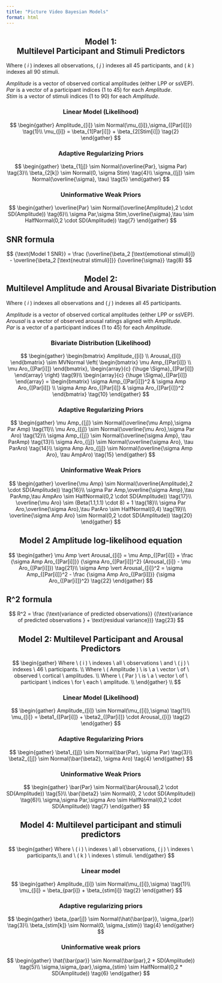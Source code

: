 ```yaml
---
title: "Picture Video Bayesian Models"
format: html
---
```



## Model 1:<br>Multilevel Participant and Stimuli Predictors {style="text-align: center;"}

Where ( $i$ ) indexes all observations, ( $j$ ) indexes all 45 participants, and ( $k$ ) indexes all 90 stimuli.

$Amplitude$ is a vector of observed cortical amplitudes (either LPP or ssVEP).  
$Par$ is a vector of a participant indices (1 to 45) for each $Amplitude$.  
$Stim$ is a vector of stimuli indices (1 to 90) for each $Amplitude$.  

### Linear Model (Likelihood) {style="text-align: center;"}

$$
\begin{gather}
Amplitude_{[i]} \sim Normal(\mu_{[i]},\sigma_{[Par[i]]}) \tag{1}\\
\mu_{[i]} = \beta_{1[Par[i]]} + \beta_{2[Stim[i]]} \tag{2}
\end{gather}
$$

### Adaptive Regularizing Priors {style="text-align: center;"}

$$
\begin{gather}
\beta_{1[j]} \sim Normal(\overline{Par}, \sigma Par) \tag{3}\\
\beta_{2[k]} \sim Normal(0, \sigma Stim) \tag{4}\\
\sigma_{[j]} \sim Normal(\overline{\sigma}, \tau) \tag{5}
\end{gather}
$$

### Uninformative Weak Priors {style="text-align: center;"}

$$
\begin{gather}
\overline{Par} \sim Normal(\overline{Amplitude},2 \cdot SD(Amplitude)) \tag{6}\\
\sigma Par,\sigma Stim,\overline{\sigma},\tau \sim HalfNormal(0,2 \cdot SD(Amplitude)) \tag{7}
\end{gather}
$$

## SNR formula

$$
{\text{Model 1 SNR}} = \frac {\overline{\beta_2 [\text{emotional stimuli}]} - \overline{\beta_2 [\text{neutral stimuli}]}} {\overline{\sigma}} \tag{8}
$$

## Model 2:<br>Multilevel Amplitude and Arousal Bivariate Distribution {style="text-align: center; white-space: nowrap;"}

Where ( $i$ ) indexes all observations and ( $j$ ) indexes all 45 participants. 

$Amplitude$ is a vector of observed cortical amplitudes (either LPP or ssVEP).  
$Arousal$ is a vector of observed arousal ratings aligned with $Amplitude$.  
$Par$ is a vector of a participant indices (1 to 45) for each $Amplitude$.

### Bivariate Distribution (Likelihood) {style="text-align: center;"}

$$
\begin{gather}
\begin{bmatrix}
  Amplitude_{[i]} \\
  Arousal_{[i]}
\end{bmatrix} \sim MVNormal \left(
\begin{bmatrix}
  \mu Amp_{[Par[i]]} \\
  \mu Aro_{[Par[i]]}
\end{bmatrix},
\begin{array}{c}
{\huge \Sigma}_{[Par[i]]}
\end{array}
\right) \tag{9}\\
\begin{array}{c}
{\huge \Sigma}_{[Par[i]]}
\end{array} = 
\begin{bmatrix}
\sigma Amp_{[Par[i]]}^2 & \sigma Amp Aro_{[Par[i]]} \\
\sigma Amp Aro_{[Par[i]]} & \sigma Aro_{[Par[i]]}^2
\end{bmatrix} \tag{10}
\end{gather}
$$





### Adaptive Regularizing Priors {style="text-align: center;"}

$$
\begin{gather}
\mu Amp_{[j]} \sim Normal(\overline{\mu Amp},\sigma Par Amp) \tag{11}\\
\mu Aro_{[j]} \sim Normal(\overline{\mu Aro},\sigma Par Aro) \tag{12}\\
\sigma Amp_{[j]} \sim Normal(\overline{\sigma Amp}, \tau ParAmp) \tag{13}\\
\sigma Aro_{[j]} \sim Normal(\overline{\sigma Aro}, \tau ParAro) \tag{14}\\
\sigma Amp Aro_{[j]} \sim Normal(\overline{\sigma Amp Aro}, \tau AmpAro) \tag{15}
\end{gather}
$$

### Uninformative Weak Priors {style="text-align: center;"}

$$
\begin{gather}
\overline{\mu Amp} \sim Normal(\overline{Amplitude},2 \cdot SD(Amplitude)) \tag{16}\\
\sigma Par Amp,\overline{\sigma Amp},\tau ParAmp,\tau AmpAro \sim HalfNormal(0,2 \cdot SD(Amplitude)) \tag{17}\\
\overline{\mu Aro} \sim (Beta(1.1,1.1) \cdot 8) + 1 \tag{18}\\
\sigma Par Aro,\overline{\sigma Aro},\tau ParAro \sim HalfNormal(0,4) \tag{19}\\
\overline{\sigma Amp Aro} \sim Normal(0,2 \cdot SD(Amplitude)) \tag{20}
\end{gather}
$$



## Model 2 Amplitude log-likelihood equation{style="text-align: center;"}

$$
\begin{gather}
\mu Amp \vert Arousal_{[i]} = \mu Amp_{[Par[i]]} + \frac {\sigma Amp Aro_{[Par[i]]}} {\sigma Aro_{[Par[i]]}^2} (Arousal_{[i]} - \mu Aro_{[Par[i]]}) \tag{21}\\
\sigma Amp \vert Arousal_{[i]}^2 = \sigma Amp_{[Par[i]]}^2 - \frac {\sigma Amp Aro_{[Par[i]]}} {\sigma Aro_{[Par[i]]}^2} \tag{22}
\end{gather}
$$

## R^2 formula

$$
R^2 = \frac {\text{variance of predicted observations}} {(\text{variance of predicted observations } + \text{residual variance})} \tag{23}
$$




## Model 2: Multilevel Participant and Arousal Predictors {style="text-align: center;"}

$$
\begin{gather}
Where \ ( i ) \ indexes \ all \ observations \ and \ ( j ) \ indexes \ 46 \ participants. \\
Where \ ( Amplitude ) \ is \ a \ vector \ of \ observed \ cortical \ amplitudes. \\
Where \ ( Par ) \ is \ a \ vector \ of \ participant \ indices \ for \ each \ amplitude. \\
\end{gather} \\
$$

### Linear Model (Likelihood) {style="text-align: center;"}

$$
\begin{gather}
Amplitude_{[i]} \sim Normal(\mu_{[i]},\sigma) \tag{1}\\
\mu_{[i]} = \beta1_{[Par[i]]} + \beta2_{[Par[i]]} \cdot Arousal_{[i]} \tag{2}
\end{gather}
$$

### Adaptive Regularizing Priors {style="text-align: center;"}

$$
\begin{gather}
\beta1_{[j]} \sim Normal(\bar{Par}, \sigma Par)  \tag{3}\\
\beta2_{[j]} \sim Normal(\bar{\beta2}, \sigma Aro)  \tag{4}
\end{gather}
$$

### Uninformative Weak Priors {style="text-align: center;"}

$$
\begin{gather}
\bar{Par} \sim Normal(\bar{Arousal},2 \cdot SD(Amplitude)) \tag{5}\\
\bar{\beta2} \sim Normal(0, 2 \cdot SD(Amplitude)) \tag{6}\\
\sigma,\sigma Par,\sigma Aro \sim HalfNormal(0,2 \cdot SD(Amplitude)) \tag{7}
\end{gather}
$$



## Model 4: Multilevel participant and stimuli predictors {style="text-align: center;"}

$$
\begin{gather}
Where \ ( i ) \ indexes \ all \ observations, ( j ) \ indexes \ participants,\\ 
and \ ( k ) \ indexes \ stimuli.
\end{gather}
$$

### Linear model {style="text-align: center;"}

$$
\begin{gather}
Amplitude_{[i]} \sim Normal(\mu_{[i]},\sigma) \tag{1}\\
\mu_{[i]} = \beta_{par[i]} + \beta_{stim[i]} \tag{2}
\end{gather}
$$

### Adaptive regularizing priors {style="text-align: center;"}

$$
\begin{gather}
\beta_{par[j]} \sim Normal(\hat{\bar{par}}, \sigma_{par}) \tag{3}\\
\beta_{stim[k]} \sim Normal(0, \sigma_{stim}) \tag{4}
\end{gather}
$$

### Uninformative weak priors {style="text-align: center;"}

$$
\begin{gather}
\hat{\bar{par}} \sim Normal(\bar{par},2 * SD(Amplitude)) \tag{5}\\
\sigma,\sigma_{par},\sigma_{stim} \sim HalfNormal(0,2 * SD(Amplitude)) \tag{6}
\end{gather}
$$
